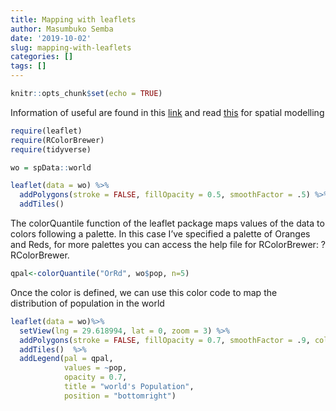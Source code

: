 ```yaml
---
title: Mapping with leaflets
author: Masumbuko Semba
date: '2019-10-02'
slug: mapping-with-leaflets
categories: []
tags: []
---
```



```r
knitr::opts_chunk$set(echo = TRUE)
```

Information of useful are found in this [link](https://cfss.uchicago.edu/notes/leaflet/) and read [this](http://www.econ.uiuc.edu/~lab/workshop/Spatial_in_R.html) for spatial modelling

```r
require(leaflet)
require(RColorBrewer)
require(tidyverse)

```

```r
wo = spData::world
```

```r
leaflet(data = wo) %>% 
  addPolygons(stroke = FALSE, fillOpacity = 0.5, smoothFactor = .5) %>% 
  addTiles()
```

The colorQuantile function of the leaflet package maps values of the data to colors following a palette. In this case I’ve specified a palette of Oranges and Reds, for more palettes you can access the help file for RColorBrewer: ?RColorBrewer.
```r

qpal<-colorQuantile("OrRd", wo$pop, n=5) 
```

Once the color is defined, we can use this color code to map the distribution of population in the world
```r


leaflet(data = wo)%>%
  setView(lng = 29.618994, lat = 0, zoom = 3) %>% 
  addPolygons(stroke = FALSE, fillOpacity = 0.7, smoothFactor = .9, color = ~qpal(pop)) %>% 
  addTiles()  %>%
  addLegend(pal = qpal,
            values = ~pop,
            opacity = 0.7,
            title = "world's Population",
            position = "bottomright")


```

